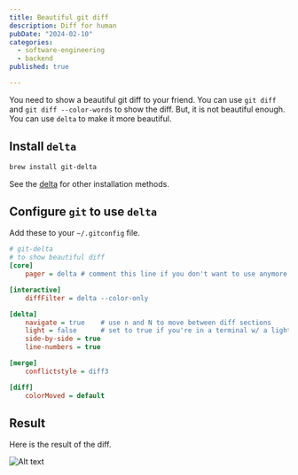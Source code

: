 ```yaml
---
title: Beautiful git diff
description: Diff for human
pubDate: "2024-02-10"
categories:
  - software-engineering
  - backend
published: true

---
```



You need to show a beautiful git diff to your friend. You can use `git diff` and `git diff --color-words` to show the diff. But, it is not beautiful enough. You can use `delta` to make it more beautiful.

## Install `delta`

```bash
brew install git-delta
```

See the [delta](https://github.com/dandavison/delta) for other installation methods.

## Configure `git` to use `delta`

Add these to your `~/.gitconfig` file.

```ini
# git-delta
# to show beautiful diff
[core]
    pager = delta # comment this line if you don't want to use anymore

[interactive]
    diffFilter = delta --color-only

[delta]
    navigate = true    # use n and N to move between diff sections
    light = false      # set to true if you're in a terminal w/ a light background color (e.g. the default macOS terminal)
    side-by-side = true
    line-numbers = true

[merge]
    conflictstyle = diff3

[diff]
    colorMoved = default
```

## Result

Here is the result of the diff.

![Alt text](./public/20240210_014557_delta/diff.png)
